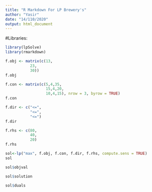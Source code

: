 ```yaml
---
title: "R Markdown For LP Brewery's"
author: "Yasir"
date: "14/110/2020"
output: html_document
---
```


#Libraries:

```r
library(lpSolve)
library(rmarkdown)
```

```r
f.obj <- matrix(c(13,
           23,
           30))
f.obj
```

```r
f.con <- matrix(c(5,4,35,
                  15,4,20,
                  10,4,15), nrow = 3, byrow = TRUE)
f.con
```

```r
f.dir <- c("<=",
           "<=",
           "<=")
f.dir
```

```r
f.rhs <- c(80,     
           40,     
           20)
f.rhs
```

```r
sol<-lp("max", f.obj, f.con, f.dir, f.rhs, compute.sens = TRUE)
sol
```

```r
sol$objval
```

```r
sol$solution
```

```r
sol$duals
```
